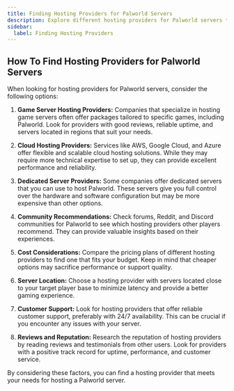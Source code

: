 ```yaml
---
title: Finding Hosting Providers for Palworld Servers
description: Explore different hosting providers for Palworld servers to find the best option for your needs.
sidebar:
  label: Finding Hosting Providers
---
```


## How To Find Hosting Providers for Palworld Servers

When looking for hosting providers for Palworld servers, consider the following options:

1. **Game Server Hosting Providers:** Companies that specialize in hosting game servers often offer packages tailored to specific games, including Palworld. Look for providers with good reviews, reliable uptime, and servers located in regions that suit your needs.

2. **Cloud Hosting Providers:** Services like AWS, Google Cloud, and Azure offer flexible and scalable cloud hosting solutions. While they may require more technical expertise to set up, they can provide excellent performance and reliability.

3. **Dedicated Server Providers:** Some companies offer dedicated servers that you can use to host Palworld. These servers give you full control over the hardware and software configuration but may be more expensive than other options.

4. **Community Recommendations:** Check forums, Reddit, and Discord communities for Palworld to see which hosting providers other players recommend. They can provide valuable insights based on their experiences.

5. **Cost Considerations:** Compare the pricing plans of different hosting providers to find one that fits your budget. Keep in mind that cheaper options may sacrifice performance or support quality.

6. **Server Location:** Choose a hosting provider with servers located close to your target player base to minimize latency and provide a better gaming experience.

7. **Customer Support:** Look for hosting providers that offer reliable customer support, preferably with 24/7 availability. This can be crucial if you encounter any issues with your server.

8. **Reviews and Reputation:** Research the reputation of hosting providers by reading reviews and testimonials from other users. Look for providers with a positive track record for uptime, performance, and customer service.

By considering these factors, you can find a hosting provider that meets your needs for hosting a Palworld server.
